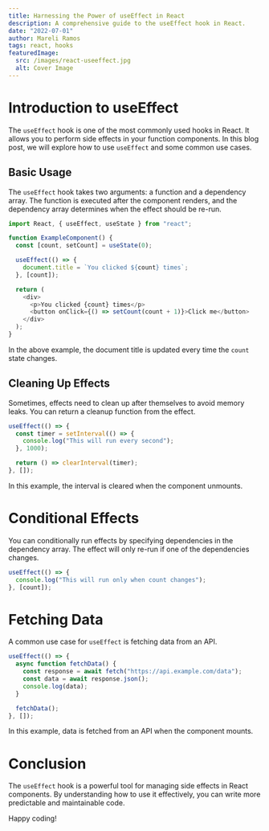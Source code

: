 ```yaml
---
title: Harnessing the Power of useEffect in React
description: A comprehensive guide to the useEffect hook in React.
date: "2022-07-01"
author: Mareli Ramos
tags: react, hooks
featuredImage:
  src: /images/react-useeffect.jpg
  alt: Cover Image
---
```


# Introduction to useEffect

The `useEffect` hook is one of the most commonly used hooks in React. It allows you to perform side effects in your function components. In this blog post, we will explore how to use `useEffect` and some common use cases.

## Basic Usage

The `useEffect` hook takes two arguments: a function and a dependency array. The function is executed after the component renders, and the dependency array determines when the effect should be re-run.

```javascript
import React, { useEffect, useState } from "react";

function ExampleComponent() {
  const [count, setCount] = useState(0);

  useEffect(() => {
    document.title = `You clicked ${count} times`;
  }, [count]);

  return (
    <div>
      <p>You clicked {count} times</p>
      <button onClick={() => setCount(count + 1)}>Click me</button>
    </div>
  );
}
```

In the above example, the document title is updated every time the `count` state changes.

## Cleaning Up Effects

Sometimes, effects need to clean up after themselves to avoid memory leaks. You can return a cleanup function from the effect.

```javascript
useEffect(() => {
  const timer = setInterval(() => {
    console.log("This will run every second");
  }, 1000);

  return () => clearInterval(timer);
}, []);
```

In this example, the interval is cleared when the component unmounts.

# Conditional Effects

You can conditionally run effects by specifying dependencies in the dependency array. The effect will only re-run if one of the dependencies changes.

```javascript
useEffect(() => {
  console.log("This will run only when count changes");
}, [count]);
```

# Fetching Data

A common use case for `useEffect` is fetching data from an API.

```javascript
useEffect(() => {
  async function fetchData() {
    const response = await fetch("https://api.example.com/data");
    const data = await response.json();
    console.log(data);
  }

  fetchData();
}, []);
```

In this example, data is fetched from an API when the component mounts.

# Conclusion

The `useEffect` hook is a powerful tool for managing side effects in React components. By understanding how to use it effectively, you can write more predictable and maintainable code.

Happy coding!
